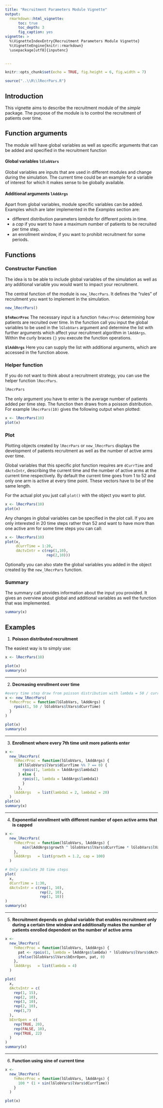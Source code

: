 ---
title: "Recruitment Parameters Module Vignette"
output: 
  rmarkdown::html_vignette:
      toc: true
      toc_depth: 3
      fig_caption: yes
vignette: >
  %\VignetteIndexEntry{Recruitment Parameters Module Vignette}
  %\VignetteEngine{knitr::rmarkdown}
  \usepackage[utf8]{inputenc}
  

---

```{r setup, echo = FALSE}
knitr::opts_chunk$set(echo = TRUE, fig.height = 6, fig.width = 7)

source("..\\R\\lRecrPars.R")

```

## Introduction

This vignette aims to describe the recruitment module of the *simple* package.
The purpose of the module is to control the recruitment of patients over time. 

## Function arguments

The module will have global variables as well as specific arguments that can be added and specified in the recruitment function

#### Global variables `lGlobVars` 

Global variables are inputs that are used in different modules and change during the simulation. The current time could be an example for a variable of interest for which it makes sense to be globally available.

#### Additional arguments `lAddArgs`

Apart from global variables, module specific variables can be added. Examples which are later implemented in the *Examples* section are:

* different distribution parameters *lambda* for different points in time.
* a *cap* if you want to have a maximum number of patients to be recruited per time step.
* an enrollment window, if you want to prohibit recruitment for some periods.

## Functions

### Constructor Function
The idea is to be able to include global variables of the simulation as well as any additional variable you would want to impact your recruitment.

The central function of the module is `new_lRecrPars`. It defines the "rules" of recruitment you want to implement in the simulation.

```{r}
new_lRecrPars()
```

**`$fnRecrProc`**
The necessary input is a function `fnRecrProc` determining how patients are recruited over time. In the function call you input the global variables to be used in the `lGlobVars` argument and determine the list with further arguments which affect your recruitment algorithm in `lAddArgs`. 
Within the curly braces `{}` you execute the function operations.

**`$lAddArgs`**
Here you can supply the list with additional arguments, which are accessed in the function above.


### Helper function

If you do not want to think about a recruitment strategy, you can use the helper function `lRecrPars`. 
```{r}
lRecrPars
```

The only argument you have to enter is the average number of patients added per time step. The function then draws from a poisson distribution.
For example `lRecrPars(10)` gives the following output when plotted:

```{r}
x <- lRecrPars(10)
plot(x)
```



### Plot

Plotting objects created by `lRecrPars` or `new_lRecrPars` displays the development of patients recruitment as well as the number of active arms over time.

Global variables that this specific plot function requires are `dCurrTime` and `dActvIntr`, describing the current time and the number of active arms at the current time respectively. By default the current time goes from 1 to 52 and only one arm is active at every time point. These vectors have to be of the same length.

For the actual plot you just call `plot()` with the object you want to plot.

```{r}
x <- lRecrPars(10)
plot(x)
```

Any changes in global variables can be specified in the plot call. If you are only interested in 20 time steps rather than 52 and want to have more than one active arm for some time steps you can call:

```{r}
x <- lRecrPars(10)
plot(x,
     dCurrTime = 1:20,
     dActvIntr = c(rep(1,10),
                   rep(2,10)))
```


Optionally you can also state the global variables you added in the object created by the `new_lRecrPars` function.



### Summary

The summary call provides information about the input you provided. It gives an overview about global and additional variables as well the function that was implemented.

```{r}
summary(x)
```


## Examples

1. **Poisson distributed recruitment**

The easiest way is to simply use:

```{r}
x <- lRecrPars(10)

plot(x)
summary(x)
```

***

2. **Decreasing enrollment over time**

```{r}
#every time step draw from poisson distribution with lambda = 50 / current time
x <- new_lRecrPars(
  fnRecrProc = function(lGlobVars, lAddArgs) {
    rpois(1, 50 / lGlobVars$lVars$dCurrTime)
  }
)

plot(x)
summary(x)

```

***


3. **Enrollment where every 7th time unit more patients enter**


```{r}

x <- 
  new_lRecrPars(
    fnRecrProc = function(lGlobVars, lAddArgs) {
      if(lGlobVars$lVars$dCurrTime %% 7 == 0) {
        rpois(1, lambda = lAddArgs$lambda2)
      } else {
        rpois(1, lambda = lAddArgs$lambda1)
        }
      },
    lAddArgs   = list(lambda1 = 2, lambda2 = 20)
  )
plot(x)
summary(x)
```

***

4. **Exponential enrollment with different number of open active arms that is capped**

```{r}
x <- 
  new_lRecrPars(
    fnRecrProc = function(lGlobVars, lAddArgs) {
        min(lAddArgs$growth ^ lGlobVars$lVars$dCurrTime * lGlobVars$lVars$dActvIntr, lAddArgs$cap)
    },
    lAddArgs   = list(growth = 1.2, cap = 100)
  )

# Only simulate 30 time steps
plot(
  x, 
  dCurrTime = 1:30, 
  dActvIntr = c(rep(1, 10),
                rep(2, 10),
                rep(1, 10))
)
summary(x)

```

***

5. **Recruitment depends on global variable that enables recruitment only during a certain time window and additionally makes the number of patients enrolled dependent on the number of active arms**

```{r}
x <- 
  new_lRecrPars(
    fnRecrProc = function(lGlobVars, lAddArgs) {
      pat <- rpois(1, lambda = lAddArgs$lambda) * lGlobVars$lVars$dActvIntr * 6
      ifelse(lGlobVars$lVars$bEnrOpen, pat, 0)
    },
    lAddArgs   = list(lambda = 4)
  )

plot(
  x, 
  dActvIntr = c(
    rep(1, 15), 
    rep(2, 10), 
    rep(3, 10), 
    rep(2, 10), 
    rep(1,7)
  ),
  bEnrOpen = c(
    rep(TRUE, 20),
    rep(FALSE, 10),
    rep(TRUE, 22)
  )
)
summary(x)
```

***

6. **Function using sine of current time**

```{r}
x <- 
  new_lRecrPars(
    fnRecrProc = function(lGlobVars, lAddArgs) {
      100 * (1 + sin(lGlobVars$lVars$dCurrTime))
    }
  )

plot(x)
```

